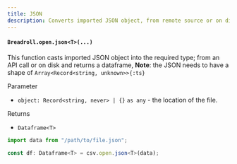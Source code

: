 ```yaml
---
title: JSON
description: Converts imported JSON object, from remote source or on disk and returns a dataframe
---
```


#### `Breadroll.open.json<T>(...)`

This function casts imported JSON object into the required type; from an API call or on disk and returns a dataframe, **Note**: the JSON needs to have a shape of `Array<Record<string, unknown>>{:ts}`

Parameter

- `object: Record<string, never> | {}` `as any` - the location of the file.

Returns

- `Dataframe<T>`

```typescript
import data from "/path/to/file.json";

const df: Dataframe<T> = csv.open.json<T>(data);
```

